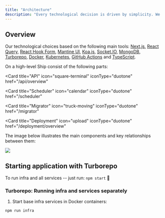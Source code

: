 ```yaml
---
title: "Architecture"
description: "Every technological decision is driven by simplicity. We believe that product used by people is the only reason why technologies exist. Our goal is to help products stand up on their feet without investing too much on early stages."
---
```


## Overview

Our technological choices based on the following main tools: [Next.js](https://nextjs.org/), [React Query](https://react-query.tanstack.com/), [React Hook Form](https://react-hook-form.com/), [Mantine UI](https://mantine.dev/), [Koa.js](https://koajs.com/), [Socket.IO](https://socket.io/), [MongoDB](https://www.mongodb.com/), [Turborepo](https://turbo.build/repo/docs), [Docker](https://www.docker.com/), [Kubernetes](https://kubernetes.io/), [GitHub Actions](https://github.com/features/actions) and [TypeScript](https://www.typescriptlang.org/).

On a high-level Ship consist of the following parts:

<Card title="Web" icon="browser" iconType="duotone" href="/web/overview"></Card>
<Card
  title="API"
  icon="square-terminal"
  iconType="duotone"
  href="/api/overview"
></Card>
<Card
  title="Scheduler"
  icon="calendar"
  iconType="duotone"
  href="/scheduler"
></Card>
<Card
  title="Migrator"
  icon="truck-moving"
  iconType="duotone"
  href="/migrator"
></Card>
<Card
  title="Deployment"
  icon="upload"
  iconType="duotone"
  href="/deployment/overview"
></Card>

The image below illustrates the main components and key relationships between them:

![](/images/architectures.png)

## Starting application with Turborepo

To run infra and all services -- just run: `npm start` 🚀

### Turborepo: Running infra and services separately

1. Start base infra services in Docker containers:

```bash
npm run infra
```
